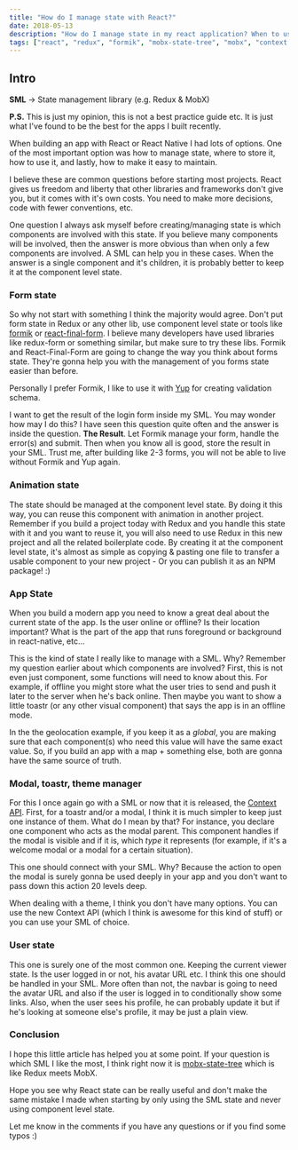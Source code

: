 ```yaml
---
title: "How do I manage state with React?"
date: 2018-05-13
description: "How do I manage state in my react application? When to use Redux, MobX, Context API vs Component level state? What to do to handle forms state? How can I make my app state easier to maintain?"
tags: ["react", "redux", "formik", "mobx-state-tree", "mobx", "context api", "opinion", "article", "javascript"]
---
```


## Intro

**SML** -> State management library (e.g. Redux & MobX)

**P.S.** This is just my opinion, this is not a best practice guide etc. It is just what I've found to be the best for the apps I built recently.

When building an app with React or React Native I had lots of options. One of the most important option was how to manage state, where to store it, how to use it, and lastly, how to make it easy to maintain.

I believe these are common questions before starting most projects. React gives us freedom and liberty that other libraries and frameworks don't give you, but it comes with it's own costs. You need to make more decisions, code with fewer conventions, etc.

One question I always ask myself before creating/managing state is which components are involved with this state. If you believe many components will be involved, then the answer is more obvious than when only a few components are involved. A SML can help you in these cases. When the answer is a single component and it's children, it is probably better to keep it at the component level state.

### Form state

So why not start with something I think the majority would agree. Don't put form state in Redux or any other lib, use component level state or tools like [formik](https://github.com/jaredpalmer/formik) or [react-final-form](https://github.com/final-form/react-final-form). I believe many developers have used libraries like redux-form or something similar, but make sure to try these libs. Formik and React-Final-Form are going to change the way you think about forms state. They're gonna help you with the management of you forms state easier than before.

Personally I prefer Formik, I like to use it with [Yup](https://github.com/jquense/yup) for creating validation schema.

I want to get the result of the login form inside my SML. You may wonder how may I do this? I have seen this question quite often and the answer is inside the question. **The Result**. Let Formik manage your form, handle the error(s) and submit. Then when you know all is good, store the result in your SML. Trust me, after building like 2-3 forms, you will not be able to live without Formik and Yup again.

### Animation state

The state should be managed at the component level state. By doing it this way, you can reuse this component with animation in another project. Remember if you build a project today with Redux and you handle this state with it and you want to reuse it, you will also need to use Redux in this new project and all the related boilerplate code. By creating it at the component level state, it's almost as simple as copying & pasting one file to transfer a usable component to your new project - Or you can publish it as an NPM package! :)

### App State

When you build a modern app you need to know a great deal about the current state of the app. Is the user online or offline? Is their location important? What is the part of the app that runs foreground or background in react-native, etc...

This is the kind of state I really like to manage with a SML. Why? Remember my question earlier about which components are involved? First, this is not even just component, some functions will need to know about this. For example, if offline you might store what the user tries to send and push it later to the server when he's back online. Then maybe you want to show a little toastr (or any other visual component) that says the app is in an offline mode.

In the the geolocation example, if you keep it as a _global_, you are making sure that each component(s) who need this value will have the same exact value. So, if you build an app with a map + something else, both are gonna have the same source of truth.

### Modal, toastr, theme manager

For this I once again go with a SML or now that it is released, the [Context API](https://medium.com/dailyjs/reacts-%EF%B8%8F-new-context-api-70c9fe01596b). First, for a toastr and/or a modal, I think it is much simpler to keep just one instance of them. What do I mean by that? For instance, you declare one component who acts as the modal parent. This component handles if the modal is visible and if it is, which _type_ it represents (for example, if it's a welcome modal or a modal for a certain situation).

This one should connect with your SML. Why? Because the action to open the modal is surely gonna be used deeply in your app and you don't want to pass down this action 20 levels deep.

When dealing with a theme, I think you don't have many options. You can use the new Context API (which I think is awesome for this kind of stuff) or you can use your SML of choice.

### User state

This one is surely one of the most common one. Keeping the current viewer state. Is the user logged in or not, his avatar URL etc. I think this one should be handled in your SML. More often than not, the navbar is going to need the avatar URL and also if the user is logged in to conditionally show some links. Also, when the user sees his profile, he can probably update it but if he's looking at someone else's profile, it may be just a plain view.

### Conclusion

I hope this little article has helped you at some point. If your question is which SML I like the most, I think right now it is [mobx-state-tree](https://github.com/mobxjs/mobx-state-tree) which is like Redux meets MobX.

Hope you see why React state can be really useful and don't make the same mistake I made when starting by only using the SML state and never using component level state.

Let me know in the comments if you have any questions or if you find some typos :)
